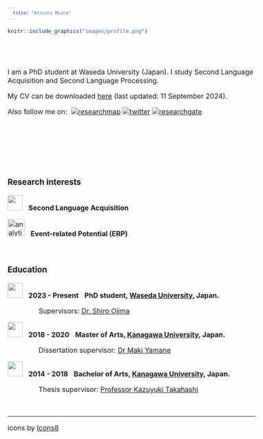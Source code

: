 ---
  title: "Atsushi Miura"
---


<style type="text/css">
  body, td {
    font-size: 16px;
  }

  code.r {
    font-size: 12px;
  }

  pre {
    font-size: 12px;
  }
</style>

```{r echo = FALSE, out.width = "35%", out.extra='style="float:left; padding:50px"'}
knitr::include_graphics("images/profile.png")
```

<br> <br> <br> I am a PhD student at Waseda University (Japan). I study Second Language Acquisition and Second Language Processing.

My CV can be downloaded [here](https://) (last updated: 11 September 2024).

Also follow me on:  <a href='https://researchmap.jp/atsushimiura' target='_blank'><img src="https://researchmap.jp/outline/img/researchmap130.gif" title="researchmap" alt="researchmap" border="0"/></a> <a href='https://x.com/AtsushiM_SLA' target='_blank'><img src="https://img.icons8.com/fluency/48/null/twitter-squared.png" title="twitter" alt="twitter"/></a> <a href="https://orcid.org/0000-0002-0936-4738"> <a href='https://www.researchgate.net/profile/Atushi-Miura' target='_blank'><img src="https://img.icons8.com/external-tal-revivo-color-tal-revivo/40/null/external-researchgate-a-social-networking-site-for-scientists-and-researchers-to-share-papers-logo-color-tal-revivo.png" title="researchgate" alt="researchgate"/></a> <br>

<br> <br> <br> <br> <br>

### Research interests

<img src="https://img.icons8.com/ios/40/null/language-skill.png" width="35" height="35"/>   **Second Language Acquisition**

<img src="https://img.icons8.com/external-filled-color-icons-papa-vector/78/external-Abnormalities-Detection-In-Brain-Waves-prosthetics-filled-color-icons-papa-vector.png" alt="analytics" width="40"/>   **Event-related Potential (ERP)** <br>

<br>

### Education

<img src="https://img.icons8.com/glyph-neue/40/null/graduation-cap.png" width="35" height="35"/>   **2023 - Present**   **PhD student, [Waseda University](https://www.waseda.jp/top/), Japan.**

                Supervisors: [Dr. Shiro Ojima](https://celese.jp/ja/faculty/ojima/)

<img src="https://img.icons8.com/glyph-neue/40/null/graduation-cap.png" width="35" height="35"/>   **2018 - 2020**   **Master of Arts, [Kanagawa University](https://www.kanagawa-u.ac.jp/), Japan.**

                Dissertation supervisor: [Dr Maki Yamane](https://www.kanagawa-u.ac.jp/professor/details/details_101673.html)

<img src="https://img.icons8.com/glyph-neue/40/null/graduation-cap.png" width="35" height="35"/>   **2014 - 2018**   **Bachelor of Arts, [Kanagawa University](https://www.kanagawa-u.ac.jp/), Japan.**

                Thesis supervisor: [Professor Kazuyuki Takahashi](https://www.kanagawa-u.ac.jp/professor/details/details_101509.html)

<br>

------------------------------------------------------------------------

icons by <a href="https://icons8.com">Icons8
